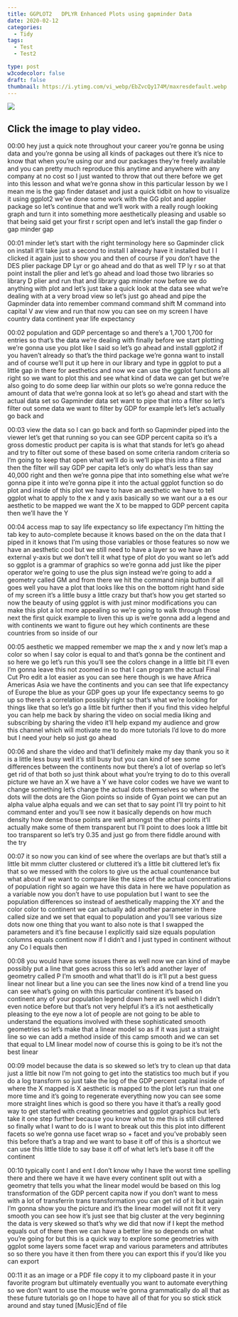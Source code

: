 ```yaml
---
title: GGPLOT2   DPLYR Enhanced Plots using gapminder Data
date: 2020-02-12
categories:
  - Tidy
tags:
  - Test
  - Test2

type: post
w3codecolor: false
draft: false
thumbnail: https://i.ytimg.com/vi_webp/EbZvcQy174M/maxresdefault.webp
---
```


<a href="https://www.youtube.com/watch?v=EbZvcQy174M">
<img src="https://i.ytimg.com/vi_webp/EbZvcQy174M/maxresdefault.webp">
</a>



## Click the image to play video.



00:00
hey just a quick note throughout your career you're gonna be using data and
you're gonna be using all kinds of packages out there it's nice to know
that when you're using our and our packages they're freely available and
you can pretty much reproduce this anytime and anywhere with any company at
no cost so I just wanted to throw that out there before we get into this lesson
and what we're gonna show in this particular lesson by we I mean me is the
gap finder dataset and just a quick tidbit on how to visualize it using
ggplot2 we've done some work with the GG plot and applier package so let's
continue that and we'll work with a really rough looking graph and turn it
into something more aesthetically pleasing and usable so that being said
get your first r script open and let's install the gap finder o gap minder gap

00:01
minder let's start with the right terminology here so Gapminder click on
install it'll take just a second to install I already have it installed but
I I clicked it again just to show you and then of course if you don't have the
DES plier package DP Lyr or go ahead and
do that as well TP ly r so at that point
install the plier and let's go ahead and load those two libraries so library D
plier and run that and library gap minder now before we do anything with
plot and let's just take a quick look at the data see what we're dealing with at
a very broad view so let's just go ahead and pipe the Gapminder data into
remember command command shift M command into capital V aw view and run that now
you can see on my screen I have country data continent year life expectancy

00:02
population and GDP percentage so and there's a 1,700 1,700 for entries so
that's the data we're dealing with finally before we start plotting we're
gonna use you plot like I said so let's go ahead and install ggplot2 if you
haven't already so that's the third package we're gonna want to
install and of course we'll put it up here in our library and type in ggplot
to put a little gap in there for aesthetics and now we can use the ggplot
functions all right so we want to plot this and see what kind of data we can
get but we're also going to do some deep liar within our plots so we're gonna
reduce the amount of data that we're gonna look at so let's go ahead and
start with the actual data set so Gapminder data set want to pipe that
into a filter so let's filter out some data we want to filter by GDP for
example let's let's actually go back and

00:03
view the data so I can go back and forth so Gapminder piped into the viewer
let's get that running so you can see GDP percent capita so it's a gross
domestic product per capita is is what that stands for let's go ahead and try
to filter out some of these based on some criteria random criteria so I'm
going to keep that open what we'll do is we'll pipe this into a filter and then
the filter will say GDP per capita let's only do what's less than say 40,000
right and then we're gonna pipe that into something else what we're gonna
pipe it into we're gonna pipe it into the actual ggplot function so do plot
and inside of this plot we have to have an aesthetic we have to tell ggplot what
to apply to the x and y axis basically so we want our a a es our aesthetic to
be mapped we want the X to be mapped to GDP percent capita then we'll have the Y

00:04
access map to say life expectancy so life expectancy I'm hitting the tab key
to auto-complete because it knows based on the on the data that I piped in it
knows that I'm using those variables or those features so now we have an
aesthetic cool but we still need to have a layer so we have an external y-axis
but we don't tell it what type of plot do you want so let's add so ggplot is a
grammar of graphics so we're gonna add just like the piper operator we're going
to use the plus sign instead we're going to add a geometry called GM
and from there we hit the command ninja button if all goes well you have a plot
that looks like this on the bottom right hand side of my screen it's a little
busy a little crazy but that's how you get started so now the beauty of using
ggplot is with just minor modifications you can make this plot a lot more
appealing so we're going to walk through those next the first quick example to
liven this up is we're gonna add a legend and with continents we want to
figure out hey which continents are these countries from so inside of our

00:05
aesthetic we mapped remember we map the x and y now let's map a color so when I
say color is equal to and that's gonna be the continent and so here we go let's
run this you'll see the colors change in a little bit I'll even I'm gonna leave
this not zoomed in so that I can program the actual Final Cut Pro edit a lot
easier as you can see here though is we have Africa Americas Asia we have the
continents and you can see that life expectancy of Europe the blue as your
GDP goes up your life expectancy seems to go up so there's a correlation
possibly right so that's what we're looking for things like that so let's go
a little bit further then if you find this video helpful you can help me back
by sharing the video on social media liking and subscribing by sharing the
video it'll help expand my audience and grow this channel which will motivate me
to do more tutorials I'd love to do more but I need your help so just go ahead

00:06
and share the video and that'll definitely make my day thank you so it
is a little less busy well it's still busy but you can kind of see some
differences between the continents now but there's a lot of overlap so let's
get rid of that both so just think about
what you're trying to do to this overall
picture we have an X we have a Y we have color codes we have we want to change
something let's change the actual dots themselves so where the dots will the
dots are the Gion points so inside of Gyan point we can put an alpha value
alpha equals and we can set that to say point I'll try point to hit command
enter and you'll see now it basically depends on how much density
how dense those points are well amongst the other points it'll actually make
some of them transparent but I'll point to does look a little bit too
transparent so let's try 0.35 and just go from there fiddle around with the try

00:07
it so now you can kind of see where the overlaps are but that's still a little
bit mmm clutter clustered or cluttered it's a little bit cluttered let's fix
that so we messed with the colors to give us the actual countenance but what
about if we want to compare like the sizes of the actual concentrations of
population right so again we have this data in here we have population as a
variable now you don't have to use population but I want to see the
population differences so instead of aesthetically mapping the XY and the
color color to continent we can actually add another parameter in there called
size and we set that equal to population
and you'll see various size dots now one
thing that you want to also note is that I swapped the parameters and it's fine
because I explicitly said size equals population columns equals continent now
if I didn't and I just typed in continent without any Co l equals then

00:08
you would have some issues there as well now we can kind of maybe possibly put a
line that goes across this so let's add another layer of geometry called P I'm
smooth and what that'll do is it'll put a best guess linear not linear but a
line you can see the lines now kind of a trend line you can see what's going on
with this particular continent it's based on continent any of your
population legend down here as well which I didn't even notice before but
that's not very helpful it's a it's not aesthetically pleasing to the eye now a
lot of people are not going to be able to understand the equations involved
with these sophisticated smooth geometries so let's make that a linear
model so as if it was just a straight line so we can add a method inside of
this camp smooth and we can set that equal to LM linear model now of course
this is going to be it's not the best linear

00:09
model because the data is so skewed so let's try to clean up that data just a
little bit now I'm not going to get into the statistics too much but if you do a
log transform so just take the log of the GDP percent capital inside of where
the X mapped is X aesthetic is mapped to the plot let's run that one more time
and it's going to regenerate everything now you can see some more straight lines
which is good so there you have it that's a really good way to get started
with creating geometries and ggplot graphics but let's take it one step
further because you know what to me this is still cluttered so finally what I
want to do is I want to break out this this plot into different facets so we're
gonna use facet wrap so + facet and you've probably seen this before that's
a trap and we want to base it off of this is a shortcut we can use this
little tilde to say base it off of what let's let's base it off the continent

00:10
typically cont I and ent I don't know why I have the worst time spelling there
and there we have it we have every continent split out with a geometry that
tells you what the linear model would be based on this log transformation of the
GDP percent capita now if you don't want to mess with a lot of transferrin trans
transformation you can get rid of it but
again I'm gonna show you the picture and it's the linear model will not fit it
very smooth you can see how it's just see that big cluster at the very
beginning the data is very skewed so that's why we did that now if I kept the
method equals out of there then we can have a better line so depends on what
you're going for but this is a quick way to explore some geometries with ggplot
some layers some facet wrap and various parameters and attributes so so there
you have it then from there you can export this if you'd like you can export

00:11
it as an image or a PDF file copy it to my clipboard paste it in your favorite
program but ultimately eventually you want to automate everything so we don't
want to use the mouse we're gonna grammatically do all that as these
future tutorials go on I hope to have all of that for you so stick stick
around and stay tuned [Music]End of file

